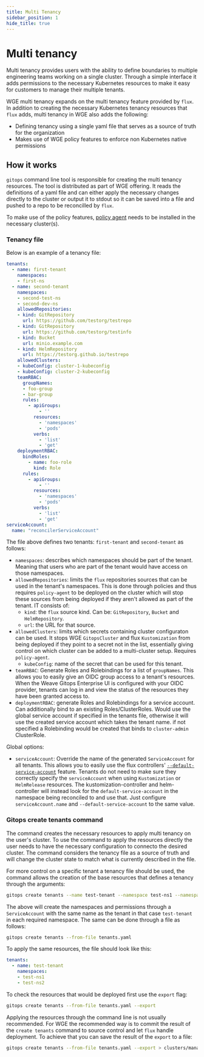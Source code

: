 ```yaml
---
title: Multi Tenancy
sidebar_position: 1
hide_title: true
---
```



# Multi tenancy <TierLabel tiers="enterprise" />

Multi tenancy provides users with the ability to define boundaries to multiple engineering teams working on a single cluster. Through a simple interface it adds permissions to the necessary Kubernetes resources to make it easy for customers to manage their multiple tenants.

WGE multi tenancy expands on the multi tenancy feature provided by `flux`. In addition to creating the necessary Kubernetes tenancy resources that `flux` adds, multi tenancy in WGE also adds the following:
- Defining tenancy using a single yaml file that serves as a source of truth for the organization
- Makes use of WGE policy features to enforce non Kubernetes native permissions


## How it works

`gitops` command line tool is responsible for creating the multi tenancy resources. The tool is distributed as part of WGE offering. It reads the definitions of a yaml file and can either apply the necessary changes directly to the cluster or output it to stdout so it can be saved into a file and pushed to a repo to be reconcilled by `flux`.

To make use of the policy features, [policy agent](../policy/intro.mdx) needs to be installed in the necessary cluster(s). 

### Tenancy file

Below is an example of a tenancy file:

```yaml title="tenancy.yaml"
tenants:
  - name: first-tenant
    namespaces:
    - first-ns
  - name: second-tenant
    namespaces:
    - second-test-ns
    - second-dev-ns
    allowedRepositories:
    - kind: GitRepository
      url: https://github.com/testorg/testrepo
    - kind: GitRepository
      url: https://github.com/testorg/testinfo
    - kind: Bucket
      url: minio.example.com
    - kind: HelmRepository
      url: https://testorg.github.io/testrepo
    allowedClusters:
    - kubeConfig: cluster-1-kubeconfig
    - kubeConfig: cluster-2-kubeconfig
    teamRBAC:
      groupNames:
      - foo-group
      - bar-group
      rules:
        - apiGroups:
            - ''
          resources:
            - 'namespaces'
            - 'pods'
          verbs:
            - 'list'
            - 'get'
    deploymentRBAC:
      bindRoles:
        - name: foo-role
          kind: Role
      rules:
        - apiGroups:
            - ''
          resources:
            - 'namespaces'
            - 'pods'
          verbs:
            - 'list'
            - 'get'
serviceAccount:
  name: "reconcilerServiceAccount"
```

The file above defines two tenants: `first-tenant` and `second-tenant` as follows:

- `namespaces`: describes which namespaces should be part of the tenant. Meaning that users who are part of the tenant would have access on those namespaces.
- `allowedRepositories`: limits the `flux` repositories sources that can be used in the tenant's namespaces. This is done through policies and thus requires `policy-agent` to be deployed on the cluster which will stop these sources from being deployed if they aren't allowed as part of the tenant. IT consists of:
  - `kind`: the `flux` source kind. Can be: `GitRepository`, `Bucket` and `HelmRepository`.
  - `url`: the URL for that source.
- `allowedClusters`: limits which secrets containing cluster configuraton can be used. It stops WGE `GitopsCluster` and flux `Kustomization` from being deployed if they point to a secret not in the list, essentially giving control on which cluster can be added to a multi-cluster setup. Requires `policy-agent`.
  - `kubeConfig`: name of the secret that can be used for this tenant.
- `teamRBAC`: Generate Roles and Rolebindings for a list of `groupNames`. This allows you to easily give an OIDC group access to a tenant's resources. When the Weave Gitops Enterprise UI is configured with your OIDC provider, tenants can log in and view the status of the resources they have been granted access to.
- `deploymentRBAC`: generate Roles and Rolebindings for a service account. Can additionally bind to an existing Roles/ClusterRoles. Would use the global service account if specified in the tenants file, otherwise it will use the created service account which takes the tenant name. if not specified a Rolebinding would be created that binds to `cluster-admin` ClusterRole.

Global options:

- `serviceAccount`: Override the name of the generated `ServiceAccount` for all tenants. This allows you to easily use the flux controllers' [`--default-service-account`](https://github.com/fluxcd/flux2-multi-tenancy#enforce-tenant-isolation) feature. Tenants do not need to make sure they correctly specify the `serviceAccount` when using `Kustomization` or `HelmRelease` resources. The kustomization-controller and helm-controller will instead look for the `default-service-account` in the namespace being reconciled to and use that. Just configure `serviceAccount.name` and `--default-service-account` to the same value.

### Gitops create tenants command

The command creates the necessary resources to apply multi tenancy on the user's cluster. To use the command to apply the resources directly the user needs to have the necessary configuration to connecto the desired cluster.
The command considers the tenancy file as a source of truth and will change the cluster state to match what is currently described in the file.

For more control on a specific tenant a tenancy file should be used, the command allows the creation of the base resources that defines a tenancy through the arguments:

```bash
gitops create tenants --name test-tenant --namespace test-ns1 --namespace test-ns2
```

The above will create the namespaces and permissions through a `ServiceAccount` with the same name as the tenant in that case `test-tenant` in each required namespace.
The same can be done through a file as follows:

```bash
gitops create tenants --from-file tenants.yaml
```

To apply the same resources, the file should look like this:

```yaml
tenants:
  - name: test-tenant
    namespaces:
    - test-ns1
    - test-ns2
```

To check the resources that would be deployed first use the `export` flag:

```bash
gitops create tenants --from-file tenants.yaml --export
```

Applying the resources through the command line is not usually recommended. For WGE the recommended way is to commit the result of the `create tenants` command to source control and let `flux` handle deployment. To achieve that you can save the result of the `export` to a file:

```bash
gitops create tenants --from-file tenants.yaml --export > clusters/management/tenants.yaml 
```
